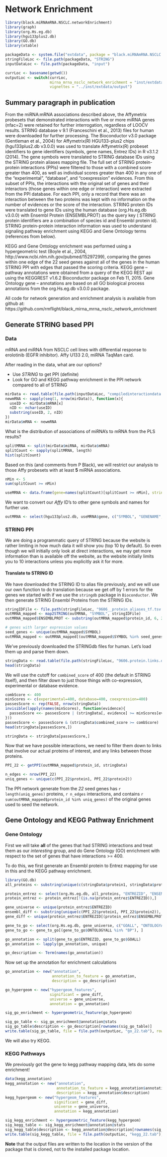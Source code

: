 <!--
%\VignetteEngine{knitr}
%\VignetteIndexEntry{miRNA-mRNA NSCLC Network Enrichment}
%\VignetteDepends{graph, org.Hs.eg.db, hgu133plus2.db, GO.db, xtable}
-->

# Network Enrichment

```r
library(black.miRNAmRNA.NSCLC.networkEnrichment)
library(graph)
library(org.Hs.eg.db)
library(hgu133plus2.db)
library(GO.db)
library(xtable)

packageData <- system.file("extdata", package = "black.miRNAmRNA.NSCLC.networkEnrichment")
stringFileLoc <- file.path(packageData, "STRING")
inputDataLoc <- file.path(packageData, "input")

currLoc <- basename(getwd())
outputLoc <- switch(currLoc,
                    mirna_mrna_nsclc_network_enrichment = "inst/extdata/output",
                    vignettes = "../inst/extdata/output")
```


## Summary paragraph in publication

From the miRNA:mRNA associations described above, the Affymetrix probesets that demonstrated interactions with five or more miRNA genes (nfac=2) were retained for further interrogation, regardless of LOOCV results. STRING database v 9.1 (Franceschini et al., 2013) files for human were downloaded for further processing. The Bioconductor  v3.0 package (Gentleman et al., 2004) for Affymetrix(R) HGU133-plus2 chips (hgu133plus2.db v3.0.0) was used to translate Affymetrix(R) probeset identifiers to gene identifiers (symbols, gene names, Entrez IDs) in R  v3.1.2 (2014). The gene symbols were translated to STRING database IDs using the STRING protein aliases mapping file. The full set of STRING protein-protein interactions (PPIs) were filtered to those with a combined score greater than 400, as well as individual scores greater than 400 in any one of the "experimental", "database", and "coexpression" evidences. From this subset of PPIs, the interactions with the original set of genes and their interactors (those genes within one edge or interaction) were extracted from the PPI database. For each PPI, only a record that there was an interaction between the two proteins was kept with no information on the number of evidences or the score of the interaction. STRING protein IDs were translated to gene IDs using the human database (org.Hs.eg.db v3.0.0) with Ensembl Protein (ENSEMBLPROT) as the query key ( STRING protein identifiers are a combination of species id and Ensembl protein id). STRING protein-protein interaction information was used to understand signaling pathway enrichment using KEGG and Gene Ontology terms (references from below). 

KEGG and Gene Ontology enrichment was performed using a hypergeometric test (Boyle et al., 2004, http://www.ncbi.nlm.nih.gov/pubmed/15297299), comparing the genes within one edge of the 22 seed genes against all of the genes in the human STRING PPI with edges that passed the scoring criteria. KEGG gene – pathway annotations were obtained from a query of the KEGG REST api using the KEGGREST v1.6.2 Bioconductor package on Feb 11, 2015. Gene Ontology gene – annotations are based on all GO biological process annotations from the org.Hs.eg.db v3.0.0 package.

All code for network generation and enrichment analysis is available from github at: https://github.com/rmflight/black_mirna_mrna_nsclc_network_enrichment

## Generate STRING based PPI

### Data

mRNA and miRNA from NSCLC cell lines with differential response to erolotinib (EGFR inhibitor). Affy U133 2.0, miRNA TaqMan card.

After reading in the data, what are our options?

* Use *STRING* to get PPI (definite)
* Look for GO and KEGG pathway enrichment in the PPI network compared to all of STRING

```r
mirData <- read.table(file.path(inputDataLoc, "compiledinteractiondata.csv"), header=TRUE, stringsAsFactors=FALSE, sep=",")
newmRNA <- sapply(seq(1, nrow(mirData)), function(x){
  useID <- mirData$mRNA[x]
  nID <- nchar(useID)
  substring(useID, 2, nID)
})
mirData$mRNA <- newmRNA
```

What is the distribution of associations of miRNA's to mRNA from the PLS results?

```r
splitMRNA <- split(mirData$miRNA, mirData$mRNA)
splitCount <- sapply(splitMRNA, length)
hist(splitCount)
```

Based on this (and comments from P Black), we will restrict our analysis to those Affy probesets with at least **5** miRNA associations.

```r
nMin <- 5
sum(splitCount >= nMin)

useMRNA <- data.frame(gene=names(splitCount)[splitCount >= nMin], stringsAsFactors=FALSE)
```

We want to convert our *Affy* ID's to other gene symbols and names for further use.

```r
outMRNA <- select(hgu133plus2.db, useMRNA$gene, c("SYMBOL", "GENENAME", "ENTREZID"), "PROBEID")
```

### STRING PPI

We are doing a programmatic query of STRING because the website is rather limiting in how much data it will show you (top 10 by default). So even though we will initially only look at direct interactions, we may get more information than is available off the website, as the website initially limits you to 10 interactions unless you explicitly ask it for more.

#### Translate to STRING ID

We have downloaded the STRING ID to alias file previously, and we will use our own function to do translation because we get off by 1 errors for the genes we started with if we use the `stringdb` package in `Bioconductor`. We then generate STRING Ensembl Proteins from the STRING IDs.

```r
stringIDFile <- file.path(stringFileLoc, "9606__protein_aliases_tf.tsv.gz")
outMRNA_mapped <- map2STRING(outMRNA, "SYMBOL", stringIDFile)
outMRNA_mapped$ENSEMBLPROT <- substring(outMRNA_mapped$protein_id, 6, 20)

# genes with larger expression values
seed_genes <- unique(outMRNA_mapped$SYMBOL)
outMRNA_mapped <- outMRNA_mapped[(outMRNA_mapped$SYMBOL %in% seed_genes),]
```

We've previously downloaded the STRINGdb files for human. Let's load them up and parse them down.

```r
stringData <- read.table(file.path(stringFileLoc, "9606.protein.links.detailed.v9.1.txt.gz"), header=TRUE, sep=" ", stringsAsFactors=FALSE)
head(stringData)
```

We will use the cutoff for `combined_score` of 400 (the default in STRING itself), and then filter down to just those things with co-expression, experimental or database evidence.

```r
combScore <- 400
minScores <- c(experimental=400, database=400, coexpression=400)
passesScore <- rep(FALSE, nrow(stringData))
invisible(lapply(names(minScores), function(evidence){
  passesScore <<- passesScore | (stringData[, evidence] >= minScores[evidence])
}))
passesScore <- passesScore & (stringData$combined_score >= combScore)
head(stringData[passesScore,])
```

```r
stringData <- stringData[passesScore,]
```

Now that we have possible interactions, we need to filter them down to links that involve our actual proteins of interest, and any links between those proteins.

```r
PPI_22 <- getPPI(outMRNA_mapped$protein_id, stringData)

n_edges <- nrow(PPI_22)
uniq_genes <- unique(c(PPI_22$protein1, PPI_22$protein2))
```

The PPI network generate from the *22* seed genes has `r length(uniq_genes)` proteins,  `r n_edges` interactions, and contains `r sum(outMRNA_mapped$protein_id %in% uniq_genes)` of the original genes used to seed the network. 

## Gene Ontology and KEGG Pathway Enrichment

### Gene Ontology

First we will take **all** of the genes that had STRING interactions and treat them as our *interesting* group, and do Gene Ontology (GO) enrichment with respect to the set of genes that have interactions >= 400.

To do this, we first generate an Ensembl protein to Entrez mapping for use in this and the KEGG pathway enrichment.

```r
library(GO.db)
all_proteins <- substring(unique(c(stringData$protein1, stringData$protein2)), 6)

protein_entrez <- select(org.Hs.eg.db, all_proteins, "ENTREZID", "ENSEMBLPROT")
protein_entrez <- protein_entrez[!(is.na(protein_entrez$ENTREZID)),]

gene_universe <- unique(protein_entrez$ENTREZID)
ensembl_diff <- substring(unique(c(PPI_22$protein1, PPI_22$protein2)), 6)
gene_diff <- unique(protein_entrez$ENTREZID[(protein_entrez$ENSEMBLPROT %in% ensembl_diff)])

gene_to_go <- select(org.Hs.eg.db, gene_universe, c("GOALL", "ONTOLOGYALL"), "ENTREZID")
gene_to_go <- gene_to_go[(gene_to_go$ONTOLOGYALL %in% "BP"), ]

go_annotation <- split(gene_to_go$ENTREZID, gene_to_go$GOALL)
go_annotation <- lapply(go_annotation, unique)

go_description <- Term(names(go_annotation))
```

Now set up the annotation for enrichment calculations

```r
go_annotation <- new("annotation",
                     annotation_to_feature = go_annotation,
                     description = go_description)

go_hypergeom <- new("hypergeom_features",
                    significant = gene_diff,
                    universe = gene_universe,
                    annotation = go_annotation)

sig_go_enrichment <- hypergeometric_feature(go_hypergeom)

sig_go_table <- sig_go_enrichment@annotation@stats
sig_go_table$description <- go_description[rownames(sig_go_table)]
write.table(sig_go_table, file = file.path(outputLoc, "go_22.tab"), row.names = TRUE, col.names = TRUE, sep = "\t")
```

We will also try KEGG.

### KEGG Pathways

We previously got the gene to kegg pathway mapping data, lets do some enrichment!

```r
data(kegg_annotation)
kegg_annotation <- new("annotation",
                       annotation_to_feature = kegg_annotation$annotation,
                       description = kegg_annotation$description)
kegg_hypergeom <- new("hypergeom_features",
                      significant = gene_diff,
                      universe = gene_universe,
                      annotation = kegg_annotation)

sig_kegg_enrichment <- hypergeometric_feature(kegg_hypergeom)
sig_kegg_table <- sig_kegg_enrichment@annotation@stats
sig_kegg_table$description <- kegg_annotation@description[rownames(sig_kegg_table)]
write.table(sig_kegg_table, file = file.path(outputLoc, "kegg_22.tab"), row.names = TRUE, col.names = TRUE, sep = "\t")
```

**Note** that the output files are written to the location in the version of the package that is cloned, not to the installed package location. 

